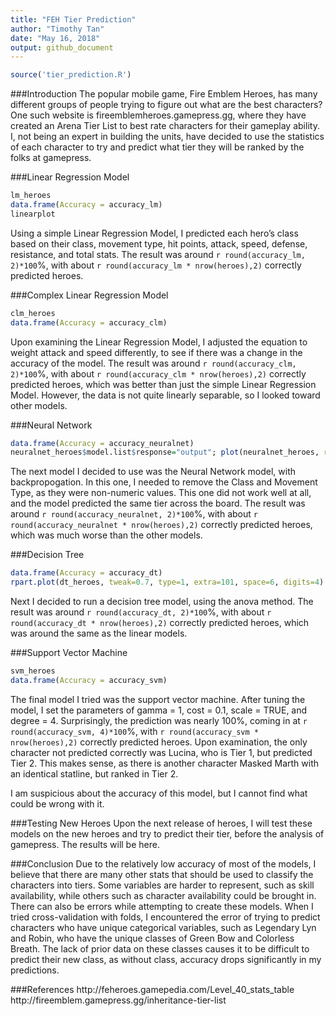 ```yaml
---
title: "FEH Tier Prediction"
author: "Timothy Tan"
date: "May 16, 2018"
output: github_document
---
```


```r
source('tier_prediction.R')
```

###Introduction
The popular mobile game, Fire Emblem Heroes, has many different groups of people trying to figure out what are the best characters? One such website is fireemblemheroes.gamepress.gg, where they have created an Arena Tier List to best rate characters for their gameplay ability. I, not being an expert in building the units, have decided to use the statistics of each character to try and predict what tier they will be ranked by the folks at gamepress.

###Linear Regression Model
```r
lm_heroes
data.frame(Accuracy = accuracy_lm)
linearplot
```

Using a simple Linear Regression Model, I predicted each hero's class based on their class, movement type, hit points, attack, speed, defense, resistance, and total stats. The result was around `r round(accuracy_lm, 2)*100`%, with about `r round(accuracy_lm * nrow(heroes),2)` correctly predicted heroes. 

###Complex Linear Regression Model
```r
clm_heroes
data.frame(Accuracy = accuracy_clm)
```

Upon examining the Linear Regression Model, I adjusted the equation to weight attack and speed differently, to see if there was a change in the accuracy of the model. The result was around `r round(accuracy_clm, 2)*100`%, with about `r round(accuracy_clm * nrow(heroes),2)` correctly predicted heroes, which was better than just the simple Linear Regression Model. However, the data is not quite linearly separable, so I looked toward other models. 

###Neural Network
```r
data.frame(Accuracy = accuracy_neuralnet)
neuralnet_heroes$model.list$response="output"; plot(neuralnet_heroes, rep=1, fill="gray", cex=0.7, lwd=0.5, information=FALSE)
```

The next model I decided to use was the Neural Network model, with backpropogation. In this one, I needed to remove the Class and Movement Type, as they were non-numeric values. This one did not work well at all, and the model predicted the same tier across the board. The result was around `r round(accuracy_neuralnet, 2)*100`%, with about `r round(accuracy_neuralnet * nrow(heroes),2)` correctly predicted heroes, which was much worse than the other models.

###Decision Tree
```r
data.frame(Accuracy = accuracy_dt)
rpart.plot(dt_heroes, tweak=0.7, type=1, extra=101, space=6, digits=4)
```

Next I decided to run a decision tree model, using the anova method. The result was around `r round(accuracy_dt, 2)*100`%, with about `r round(accuracy_dt * nrow(heroes),2)` correctly predicted heroes, which was around the same as the linear models.

###Support Vector Machine
```r
svm_heroes
data.frame(Accuracy = accuracy_svm)
```
The final model I tried was the support vector machine. After tuning the model, I set the parameters of gamma = 1, cost = 0.1, scale = TRUE, and degree = 4. Surprisingly, the prediction was nearly 100%, coming in at `r round(accuracy_svm, 4)*100`%, with `r round(accuracy_svm * nrow(heroes),2)` correctly predicted heroes. Upon examination, the only character not predicted correctly was Lucina, who is Tier 1, but predicted Tier 2. This makes sense, as there is another character Masked Marth with an identical statline, but ranked in Tier 2. 

I am suspicious about the accuracy of this model, but I cannot find what could be wrong with it.

###Testing New Heroes
Upon the next release of heroes, I will test these models on the new heroes and try to predict their tier, before the analysis of gamepress. The results will be here.

###Conclusion
Due to the relatively low accuracy of most of the models, I believe that there are many other stats that should be used to classify the characters into tiers. Some variables are harder to represent, such as skill availability, while others such as character availability could be brought in. There can also be errors while attempting to create these models. When I tried cross-validation with folds, I encountered the error of trying to predict characters who have unique categorical variables, such as Legendary Lyn and Robin, who have the unique classes of Green Bow and Colorless Breath. The lack of prior data on these classes causes it to be difficult to predict their new class, as without class, accuracy drops significantly in my predictions.

###References
http://feheroes.gamepedia.com/Level_40_stats_table  
http://fireemblem.gamepress.gg/inheritance-tier-list






